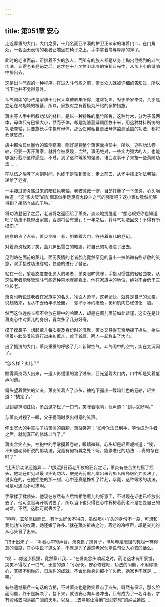 ```yaml
---
---
---
```

title: 第051章 安心
---



走近厚重的大门，大门之旁，十几名面目冷漠的护卫正牢牢的堵着门口，在门角处，一名面无表情的老者正端坐在椅子之上，手中拿着笔与厚厚的簿子。

此时的老者面前，正排着不少的族人，而所有的族人都是从身上掏出寻找到的斗气功法，让得老者登记之后，这才在十几名护卫冰冷的审视目光中，从那小小的缝隙中挤出去。

这是出斗气阁的一种程序，在进入斗气阁之前，萧炎众人就被详细的告知过，所以当下也并不觉得意外。

斗气阁中的功法是家族十几代人幸苦收集所得，这些功法，对于萧家来说，几乎是立足在乌坦城的根基，所以，家族对之有着极为严格的保护措施。

萧炎等人手中所叙功法的材料，是以一种特殊的墨竹所铸，这种竹木，分为子母两体，母体只有巴掌大小，然而子体，却是能够蔓延周围数十米，用这种材料所铸的功法卷轴，只要族长手中握有母体，那么任何私自走出母体监测范围的功法，都将会被感应。

族中那块母体墨竹的监测范围，刚好是将整个萧家囊括其中，所以，这些功法卷轴，只要一离开萧家，就将会被发现，当然，事无绝对，一些实力强大的人，也能够强行截断这种感应，不过，到了这种等级的强者，谁会没事干了来抢一些黄阶功法……

在队伍之后等了片刻时间，也终于是轮到萧炎，走上前去，从怀中掏出功法卷轴，递给了老者。

一手接过萧炎递过来的暗红色卷轴，老者微微一愣，目光打量了一下萧炎，心头嘀咕道：“这“炼火焚”的防御罩似乎足足有九段斗之气的强度吧？这小家伙竟然能够得到？果然有些底子呐。”

将功法登记了之后，老者将之返回给了萧炎，淡淡地提醒道：“想必规矩你也知道吧？功法不能带出家族，否则将会有重罚！一年之后，将斗气功法回交！不得有所损伤。”

随意的点了点头，萧炎侧身一旁，斜靠着大门，等待着薰儿的登记。

对着萧炎轻笑了笑，薰儿伸出雪白的皓腕，将自己的功法递了出去。

见到站在面前的薰儿，面无表情的老者脸庞竟然罕见的露出一抹略微有些恭敬的笑意，双手接过功法卷轴，快速的进行了登记。

站在一旁，望着态度变化颇大的老者，萧炎眼眸微眯，手指习惯性的轻轻曲卷，从这位老者能够管理斗气阁这种禁地就能看出，他在家族中的地位，绝对不会低于三位长老。

萧炎也听说过老者在家族中的名头，冷面人萧旱，这老家伙，就算是自己的父亲，说起话来，也从不会给半点脸面，一张冷冰冰的老脸，犹如肌肉已经僵化一般。

然而这位连族长都不会放在眼中的冷面人，却是在薰儿面前如此恭谨，这实在是让萧炎心中对薰儿的身份，再次多了几分好奇。

摸了摸鼻子，想起薰儿每次提及身份时的沉默，萧炎又只得无奈地摇了摇头，抬头望着小脸带着笑意行过来的薰儿，耸了耸肩，两人一起挤出了大门。

出了拥挤的大门，萧炎重重的呼吸了几口新鲜空气，斗气阁中的空气，实在太沉闷了。

“怎么样？炎儿？”

瞧得萧炎两人出来，一道人影缓缓的渡了过来，目光望着大门内，口中却是笑着低声问道。

偏头望着微笑的父亲，萧炎笑着点了点头，袖袍下露出一截暗红色的卷轴，轻笑道：“搞定了。”

见到那抹暗红色，萧战这才松了一口气，笑眯着眼睛，低声道：“到手就好啊。”

与萧炎对视了一眼，父子俩同时发出得意的笑声。

伸出宽大的手掌拍了拍萧炎的肩膀，萧战笑道：“如今功法已到手，等你成为斗者之后，就能真正的修炼斗气了。”

萧炎含笑点头，袖袍中的手掌摸着卷轴，眼睛微眯，心头却是轻声呢喃道：“唉，不知道老师所说的那功法，究竟有何特异之处？呵，能够进化的功法……真的存在吗？”

“比天阶功法还诡异……”想起那日药老所放的狂妄之话，萧炎有些苦笑的摇了摇头，他现在所见过最顶尖的功法，便是先前薰儿拿出来的那玄阶高级的弄炎决了，说实在的，在他拒绝的那一刻，心中还真是挣扎了片刻，毕竟，这种等级的功法，可是可遇而不可求啊。

手掌揉了揉额头，他现在忽然有点后悔拒绝薰儿的好意了，不过现在话也已经放出去了，他可没脸再开嘴讨要了，所以当下也只得在心中祈祷着药老不是在耍自己的乌龙，不然，这脸可就丢大了。

“哼哼，玄阶高级而已，有什么好舍不得的，虽然那小丫头的身份不一般，可想和我比功法的收藏，她还嫩了许多。”就在萧炎祈祷之时，药老的冷哼声，却是突兀的从心头冒了出来。

“终于出来了……”听着心中的声音，萧炎摸了摸鼻子，嘴角却是缓缓的挑起一抹得意的弧度，在心中说了这么多，不就是为了逼这老家伙能说句让人心安的话么。

“哎……你这小狐狸，竟然算计我……”在萧炎念头响起之时，药老这才有所察觉，哭笑不得叹了一口气，无奈的道：“小家伙，安心修炼吧，功法的问题，不用你操心，寒碜不到你的，日后你的成就，不会比你身边那小丫头低，她家也不就是……嘛。”

有些遗憾最后一句话的含糊，不过萧炎也是微笑着点了点头，既然有保证，那么脸面问题，终于是解决了，接下来，就该安心向斗者冲击，只有成为了一名斗者，才有资格去闯荡那广阔的天地，以及……去寻那让得他“日思梦想”的纳兰嫣然……